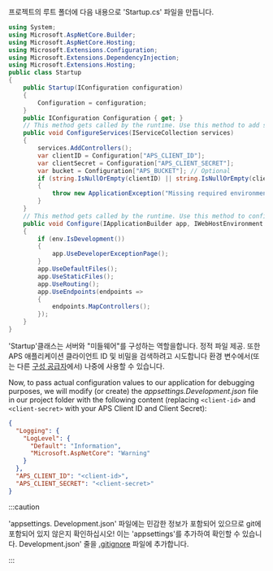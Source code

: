 프로젝트의 루트 폴더에 다음 내용으로 'Startup.cs' 파일을 만듭니다.

```csharp title="Startup.cs"
using System;
using Microsoft.AspNetCore.Builder;
using Microsoft.AspNetCore.Hosting;
using Microsoft.Extensions.Configuration;
using Microsoft.Extensions.DependencyInjection;
using Microsoft.Extensions.Hosting;
public class Startup
{
    public Startup(IConfiguration configuration)
    {
        Configuration = configuration;
    }
    public IConfiguration Configuration { get; }
    // This method gets called by the runtime. Use this method to add services to the container.
    public void ConfigureServices(IServiceCollection services)
    {
        services.AddControllers();
        var clientID = Configuration["APS_CLIENT_ID"];
        var clientSecret = Configuration["APS_CLIENT_SECRET"];
        var bucket = Configuration["APS_BUCKET"]; // Optional
        if (string.IsNullOrEmpty(clientID) || string.IsNullOrEmpty(clientSecret))
        {
            throw new ApplicationException("Missing required environment variables APS_CLIENT_ID or APS_CLIENT_SECRET.");
        }
    }
    // This method gets called by the runtime. Use this method to configure the HTTP request pipeline.
    public void Configure(IApplicationBuilder app, IWebHostEnvironment env)
    {
        if (env.IsDevelopment())
        {
            app.UseDeveloperExceptionPage();
        }
        app.UseDefaultFiles();
        app.UseStaticFiles();
        app.UseRouting();
        app.UseEndpoints(endpoints =>
        {
            endpoints.MapControllers();
        });
    }
}
```

'Startup'클래스는 서버와 "미들웨어"를 구성하는 역할을합니다.
정적 파일 제공. 또한 APS 애플리케이션 클라이언트 ID 및 비밀을 검색하려고 시도합니다
환경 변수에서(또는 다른 [구성 공급자](https://docs.microsoft.com/en-us/aspnet/core/fundamentals/configuration/?view=aspnetcore-6.0#configuration-providers)에서)
나중에 사용할 수 있습니다.

Now, to pass actual configuration values to our application for debugging purposes,
we will modify (or create) the _appsettings.Development.json_ file in our project folder
with the following content (replacing `<client-id>` and `<client-secret>` with your
APS Client ID and Client Secret):

```json
{
  "Logging": {
    "LogLevel": {
      "Default": "Information",
      "Microsoft.AspNetCore": "Warning"
    }
  },
  "APS_CLIENT_ID": "<client-id>",
  "APS_CLIENT_SECRET": "<client-secret>"
}
```



:::caution

'appsettings. Development.json' 파일에는 민감한 정보가 포함되어 있으므로 git에 포함되어 있지 않은지 확인하십시오!
이는 'appsettings'를 추가하여 확인할 수 있습니다. Development.json' 줄을 [.gitignore](https://git-scm.com/docs/gitignore) 파일에 추가합니다.


:::


